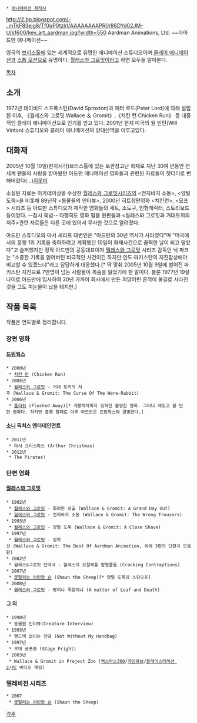  * [[애니메이션 제작사]]

http://2.bp.blogspot.com/-_mTkF83ejg8/Tf0qP0tzlrI/AAAAAAAAPR0/86DYd02JM-U/s1600/key_art_aardman.jpg?width=550
Aardman Animations, Ltd. ~~아아드만 애니메이션~~

영국의 [[브리스톨]]에 있는 세계적으로 유명한 애니메이션 스튜디오이며 [[클레이 에니메이션]]과 [[스톱 모션]]으로 유명하다. [[월래스와 그로밋]]이라고 하면 모두들 알아본다.

[[목차]]
== 소개 ==
1972년 데이비드 스프록스턴(David Sproxton)과 피터 로드(Peter Lord)에 의해 설립된 이후, 《월레스와 그로밋 Wallace ＆ Gromit》,《치킨 런 Chicken Run》 등 대중적인 클레이 애니메이션으로 인기를 얻고 있다. 2001년 현재 미국의 윌 빈턴(Will Vinton) 스튜디오와 클레이 에니메이션의 양대산맥을 이루고있다. 

== 대화재 ==
2005년 10월 10일(현지시각)브리스톨에 있는 보관창고난 화재로 지난 30여 년동안 전세계 팬들의 사랑을 받아왔던 아드만 애니메이션 영화들과 관련된 자료들이 잿더미로 변해버렸다(...)[[지못미]]

소실된 자료는 아카데미상을 수상한 [[월레스와 그로밋]]시리즈의 <전자바지 소동>, <양털도둑>을 비롯해 89년작 <동물들의 인터뷰>, 2000년 히트장편영화 <치킨런>, <모프> 시리즈 등 아드만 스튜디오가 제작한 영화들의 세트, 소도구, 인형캐릭터, 스토리보드 등이었다. --잠시 묵념-- 다행히도 영화 필름 원판들과 <월레스와 그로밋과 거대토끼의 저주>관련 자료들은 다른 곳에 있어서 무사한 것으로 알려졌다.

아드만 스튜디오의 아서 셰리프 대변인은 "아드만의 30년 역사가 사라졌다"며 "미국에서의 흥행 1위 기록을 축하하려고 계획했던 10일이 화재사건으로 끔찍한 날이 되고 말았다"고 슬퍼했지만 정작 아드만의 공동대표이자 [[월레스와 그로밋]] 시리즈 감독인 닉 파크는 "소중한 기록을 잃어버린 비극적인 사건이긴 하지만 인도·파키스탄의 지진참상에야 비교할 수 있겠느냐"라고 담담하게 대응했다.[* 딱 맞춰 2005년 10월 9일에 벌어진 파키스탄 지진으로 7만명이 넘는 사람들이 목숨을 잃었기에 한 말이다. 물론 1977년 19살 나이로 아드만에 입사하여 30년 가까이 회사에서 만든 피땀어린 흔적이 불길로 사라진 것을 그도 피눈물이 났을 테지만.]

== 작품 목록 ==
작품은 연도별로 정리합니다.
=== 장편 영화 ===
==== [[드림웍스]] ====
 * 2000년
  * [[치킨 런]] (Chicken Run)
 * 2005년
  * [[월레스와 그로밋]] - 거대 토끼의 저주 (Wallace & Gromit: The Curse Of The Were-Rabbit)
 * 2006년
  * [[플러쉬]] (Flushed Away)[* 개봉하자마자 잊혀진 불쌍한 영화. 그러나 재밌고 볼 만한 영화다. 하지만 흥행 참패로 이후 아드만은 드림웍스와 결별한다.]

==== [[소니]] 픽처스 엔터테인먼트 ====
 * 2011년
  * 아서 크리스마스 (Arthur Christmas)
 * 2012년
  * The Pirates!

=== 단편 영화 ===
==== [[월래스와 그로밋]] ====
 * 1992년
  * [[월레스와 그로밋]] - 화려한 외출 (Wallace & Gromit: A Grand Day Out)
  * [[월레스와 그로밋]] - 전자바지 소동 (Wallace & Gromit: The Wrong Trousers)
 * 1993년
  * [[월레스와 그로밋]] - 양털 도둑 (Wallace & Gromit: A Close Shave)
 * 1997년
  * [[월레스와 그로밋]] - 걸작선 (Wallace & Gromit: The Best Of Aardman Animation, 위에 3편의 단편극 모음판)
 * 2002년
  * 월레스&그로밋 단막극 - 월레스의 요절복통 발명품들 (Cracking Contraptions)
 * 2007년
  * [[못말리는 어린양 숀]] (Shaun the Sheep)[* 양털 도둑의 스핀오프]
 * 2008년
  * [[월레스와 그로밋]] - 빵이냐 죽음이냐 (A matter of Loaf and Death)

==== 그 외 ====
 * 1990년
  * 동물원 인터뷰(Creature Interview)
 * 1993년
  * 핸드백 없이는 안돼 (Not Without My Handbag)
 * 1997년
  * 무대 공포증 (Stage Fright) 
 * 2003년
  * Wallace & Gromit in Project Zoo ([[엑스박스360]]/[[게임큐브]]/[[플레이스테이션 2]]/[[PC]] 비디오 게임)
=== 텔레비전 시리즈 ===
 * 2007
  * [[못말리는 어린양 숀]] (Shaun the Sheep)

[[각주]]
